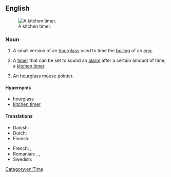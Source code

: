 {{also|egg-timer|eggtimer}}

==English==
{{wikipedia}}
[[Image:Kitchen timer.jpg|thumb|right|A kitchen timer.]]

===Noun===
{{en-noun}}

# A small version of an [[hourglass]] used to time the [[boiling]] of an [[egg]].
# {{lb|en|by extension}} A [[timer]] that can be set to sound an [[alarm]] after a certain amount of time; a [[kitchen timer]].
# {{lb|en|computing}} An [[hourglass]] [[mouse]] [[pointer]].

====Hypernyms====
* [[hourglass]]
* [[kitchen timer]]

====Translations====
{{trans-top|timer with an alarm}}
* Danish: {{t|da|æggeur}}
* Dutch: {{t|nl|eierwekker}}
* Finnish: {{t+|fi|munakello}}
{{trans-mid}}
* French: {{qualifier|with sand}} {{t+|fr|sablier|m}}, {{qualifier|mechanical}} {{t+|fr|minuteur|m}}
* Romanian: {{t|ro|marcator de timp|n}}, {{t|ro|timpizor|n}}, {{t|ro|ceas de bucătărie|n}}
* Swedish: {{t+|sv|äggklocka|c}}
{{trans-bottom}}

[[Category:en:Time]]